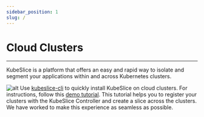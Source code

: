 ```yaml
---
sidebar_position: 1
slug: /
---
```


# Cloud Clusters
---

KubeSlice is a platform that offers an easy and rapid way to isolate and segment your 
applications within and across Kubernetes clusters.

![alt](/img/kubeslice-illustration.png)
Use [kubeslice-cli](/versioned_docs/version-0.7.0/kubeslice-cli/getting-started.mdx) 
to quickly install KubeSlice on cloud clusters. For instructions, 
follow this [demo tutorial](versioned_docs/version-0.7.0/tutorials/kubeslice-cli-demo-on-cloud-clusters.mdx).
This tutorial helps you to register your clusters with the KubeSlice Controller and create a 
slice across the clusters. We have worked to make this experience as seamless as possible.